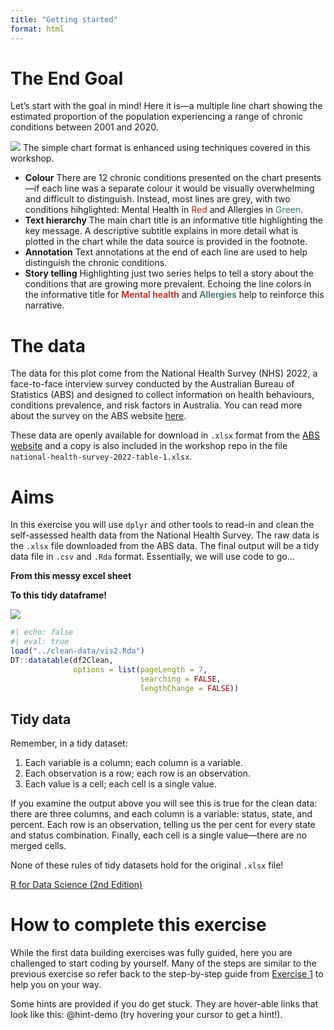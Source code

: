 ```yaml
---
title: "Getting started"
format: html
---
```


# The End Goal

Let's start with the goal in mind! Here it is---a multiple line chart showing the estimated proportion of the population experiencing a range of chronic conditions between 2001 and 2020.

![](../images/chronic-conditions-2001-2022.png)
The simple chart format is enhanced using techniques covered in this workshop.

* **Colour** There are 12 chronic conditions presented on the chart presents---if each line was a separate colour it would be visually overwhelming and difficult to distinguish. Instead, most lines are grey, with two conditions hihglighted: Mental Health in <span style="color: #BC2C1A;">Red</span> and Allergies in <span style="color: #377771;">Green</span>.
* **Text hierarchy** The main chart title is an informative title highlighting the key message. A descriptive subtitle explains in more detail what is plotted in the chart while the data source is provided in the footnote. 
* **Annotation** Text annotations at the end of each line are used to help distinguish the chronic conditions. 
* **Story telling** Highlighting just two series helps to tell a story about the conditions that are growing more prevalent. Echoing the line colors in the informative title for <span style="color: #BC2C1A; font-weight: 600;">Mental health</span> and <span style="color: #377771; font-weight: 600;">Allergies</span> help to reinforce this narrative.

# The data

The data for this plot come from the National Health Survey (NHS) 2022, a face-to-face interview survey conducted by the Australian Bureau of Statistics (ABS) and designed to collect information on health behaviours, conditions prevalence, and risk factors in Australia. You can read more about the survey on the ABS website [here](https://www.abs.gov.au/statistics/health/health-conditions-and-risks/national-health-survey/latest-release).

These data are openly available for download in `.xlsx` format from the [ABS website](https://www.abs.gov.au/statistics/health/health-conditions-and-risks/national-health-survey/2022/NHSDC01.xlsx) and a copy is also included in the workshop repo in the file `national-health-survey-2022-table-1.xlsx`.    


# Aims

In this exercise you will use `dplyr` and other tools to read-in and clean the self-assessed health data from the National Health Survey. The raw data is the `.xlsx` file downloaded from the ABS data. The final output will be a tidy data file in `.csv` and `.Rda` format. Essentially, we will use code to go...


:::: {.column-page}

::: {layout-ncol=2}

**From this messy excel sheet**

**To this tidy dataframe!** 

![](../images/figure2-raw-data-screenshot.png)

```r
#| echo: false
#| eval: true
load("../clean-data/vis2.Rda")
DT::datatable(df2Clean,
              options = list(pageLength = 7, 
                             searching = FALSE,
                             lengthChange = FALSE))
```

:::

:::: 

::: {.callout-tip}

## Tidy data 

Remember, in a tidy dataset:

1. Each variable is a column; each column is a variable.
1. Each observation is a row; each row is an observation.
1. Each value is a cell; each cell is a single value.

If you examine the output above you will see this is true for the clean data: there are three columns, and each column is a variable: status, state, and percent. Each row is an observation, telling us the per cent for every state and status combination. Finally, each cell is a single value---there are no merged cells. 

None of these rules of tidy datasets hold for the original `.xlsx` file!

[R for Data Science (2nd Edition)](https://r4ds.hadley.nz/data-tidy.html)

:::



# How to complete this exercise

While the first data building exercises was fully guided, here you are challenged to start coding by yourself. Many of the steps are similar to the previous exercise so refer back to the step-by-step guide from [Exercise 1](exercise1-2.html) to help you on your way. 

Some hints are provided if you do get stuck. They are hover-able links that look like this: @hint-demo (try hovering your cursor to get a hint!).

:::: {style="display: none;"}

::: {#hint-demo}

>There once was a coder who'd try,<br>
>To solve R code with a watchful eye.<br>
>But hints were their game,<br>
>(“Oh, learning’s so lame!”)<br>
>“Why think when the answers comply?”

:::

::::